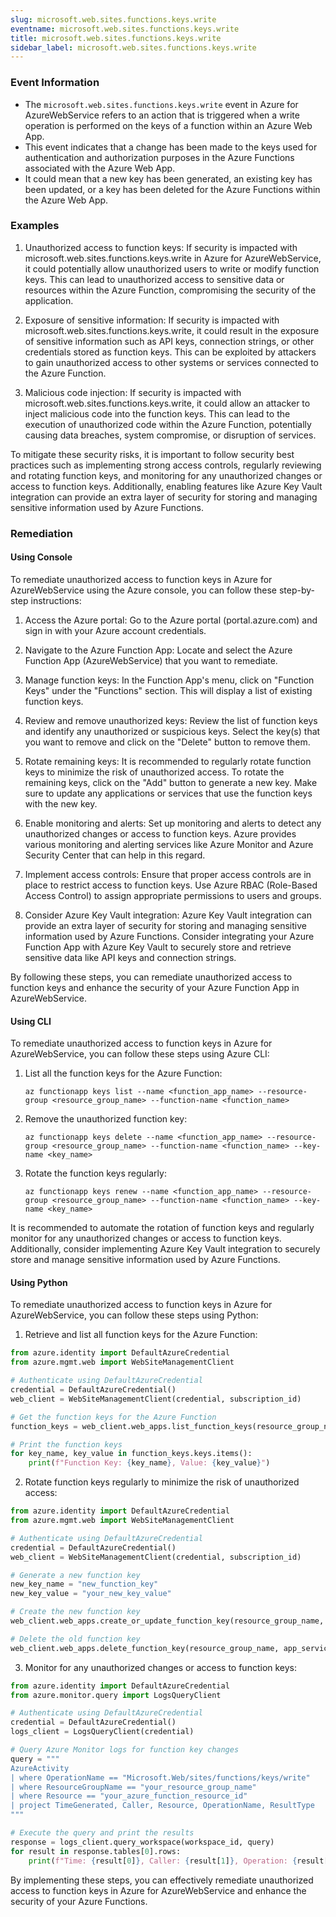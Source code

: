 ```yaml
--- 
slug: microsoft.web.sites.functions.keys.write
eventname: microsoft.web.sites.functions.keys.write
title: microsoft.web.sites.functions.keys.write
sidebar_label: microsoft.web.sites.functions.keys.write
---
```

                       
### Event Information

- The `microsoft.web.sites.functions.keys.write` event in Azure for AzureWebService refers to an action that is triggered when a write operation is performed on the keys of a function within an Azure Web App.
- This event indicates that a change has been made to the keys used for authentication and authorization purposes in the Azure Functions associated with the Azure Web App.
- It could mean that a new key has been generated, an existing key has been updated, or a key has been deleted for the Azure Functions within the Azure Web App.


### Examples

1. Unauthorized access to function keys: If security is impacted with microsoft.web.sites.functions.keys.write in Azure for AzureWebService, it could potentially allow unauthorized users to write or modify function keys. This can lead to unauthorized access to sensitive data or resources within the Azure Function, compromising the security of the application.

2. Exposure of sensitive information: If security is impacted with microsoft.web.sites.functions.keys.write, it could result in the exposure of sensitive information such as API keys, connection strings, or other credentials stored as function keys. This can be exploited by attackers to gain unauthorized access to other systems or services connected to the Azure Function.

3. Malicious code injection: If security is impacted with microsoft.web.sites.functions.keys.write, it could allow an attacker to inject malicious code into the function keys. This can lead to the execution of unauthorized code within the Azure Function, potentially causing data breaches, system compromise, or disruption of services.

To mitigate these security risks, it is important to follow security best practices such as implementing strong access controls, regularly reviewing and rotating function keys, and monitoring for any unauthorized changes or access to function keys. Additionally, enabling features like Azure Key Vault integration can provide an extra layer of security for storing and managing sensitive information used by Azure Functions.

### Remediation

#### Using Console

To remediate unauthorized access to function keys in Azure for AzureWebService using the Azure console, you can follow these step-by-step instructions:

1. Access the Azure portal: Go to the Azure portal (portal.azure.com) and sign in with your Azure account credentials.

2. Navigate to the Azure Function App: Locate and select the Azure Function App (AzureWebService) that you want to remediate.

3. Manage function keys: In the Function App's menu, click on "Function Keys" under the "Functions" section. This will display a list of existing function keys.

4. Review and remove unauthorized keys: Review the list of function keys and identify any unauthorized or suspicious keys. Select the key(s) that you want to remove and click on the "Delete" button to remove them.

5. Rotate remaining keys: It is recommended to regularly rotate function keys to minimize the risk of unauthorized access. To rotate the remaining keys, click on the "Add" button to generate a new key. Make sure to update any applications or services that use the function keys with the new key.

6. Enable monitoring and alerts: Set up monitoring and alerts to detect any unauthorized changes or access to function keys. Azure provides various monitoring and alerting services like Azure Monitor and Azure Security Center that can help in this regard.

7. Implement access controls: Ensure that proper access controls are in place to restrict access to function keys. Use Azure RBAC (Role-Based Access Control) to assign appropriate permissions to users and groups.

8. Consider Azure Key Vault integration: Azure Key Vault integration can provide an extra layer of security for storing and managing sensitive information used by Azure Functions. Consider integrating your Azure Function App with Azure Key Vault to securely store and retrieve sensitive data like API keys and connection strings.

By following these steps, you can remediate unauthorized access to function keys and enhance the security of your Azure Function App in AzureWebService.

#### Using CLI

To remediate unauthorized access to function keys in Azure for AzureWebService, you can follow these steps using Azure CLI:

1. List all the function keys for the Azure Function:
   ```
   az functionapp keys list --name <function_app_name> --resource-group <resource_group_name> --function-name <function_name>
   ```

2. Remove the unauthorized function key:
   ```
   az functionapp keys delete --name <function_app_name> --resource-group <resource_group_name> --function-name <function_name> --key-name <key_name>
   ```

3. Rotate the function keys regularly:
   ```
   az functionapp keys renew --name <function_app_name> --resource-group <resource_group_name> --function-name <function_name> --key-name <key_name>
   ```

It is recommended to automate the rotation of function keys and regularly monitor for any unauthorized changes or access to function keys. Additionally, consider implementing Azure Key Vault integration to securely store and manage sensitive information used by Azure Functions.

#### Using Python

To remediate unauthorized access to function keys in Azure for AzureWebService, you can follow these steps using Python:

1. Retrieve and list all function keys for the Azure Function:

```python
from azure.identity import DefaultAzureCredential
from azure.mgmt.web import WebSiteManagementClient

# Authenticate using DefaultAzureCredential
credential = DefaultAzureCredential()
web_client = WebSiteManagementClient(credential, subscription_id)

# Get the function keys for the Azure Function
function_keys = web_client.web_apps.list_function_keys(resource_group_name, app_service_name, function_name)

# Print the function keys
for key_name, key_value in function_keys.keys.items():
    print(f"Function Key: {key_name}, Value: {key_value}")
```

2. Rotate function keys regularly to minimize the risk of unauthorized access:

```python
from azure.identity import DefaultAzureCredential
from azure.mgmt.web import WebSiteManagementClient

# Authenticate using DefaultAzureCredential
credential = DefaultAzureCredential()
web_client = WebSiteManagementClient(credential, subscription_id)

# Generate a new function key
new_key_name = "new_function_key"
new_key_value = "your_new_key_value"

# Create the new function key
web_client.web_apps.create_or_update_function_key(resource_group_name, app_service_name, function_name, new_key_name, new_key_value)

# Delete the old function key
web_client.web_apps.delete_function_key(resource_group_name, app_service_name, function_name, old_key_name)
```

3. Monitor for any unauthorized changes or access to function keys:

```python
from azure.identity import DefaultAzureCredential
from azure.monitor.query import LogsQueryClient

# Authenticate using DefaultAzureCredential
credential = DefaultAzureCredential()
logs_client = LogsQueryClient(credential)

# Query Azure Monitor logs for function key changes
query = """
AzureActivity
| where OperationName == "Microsoft.Web/sites/functions/keys/write"
| where ResourceGroupName == "your_resource_group_name"
| where Resource == "your_azure_function_resource_id"
| project TimeGenerated, Caller, Resource, OperationName, ResultType
"""

# Execute the query and print the results
response = logs_client.query_workspace(workspace_id, query)
for result in response.tables[0].rows:
    print(f"Time: {result[0]}, Caller: {result[1]}, Operation: {result[3]}, Result: {result[4]}")
```

By implementing these steps, you can effectively remediate unauthorized access to function keys in Azure for AzureWebService and enhance the security of your Azure Functions.


 